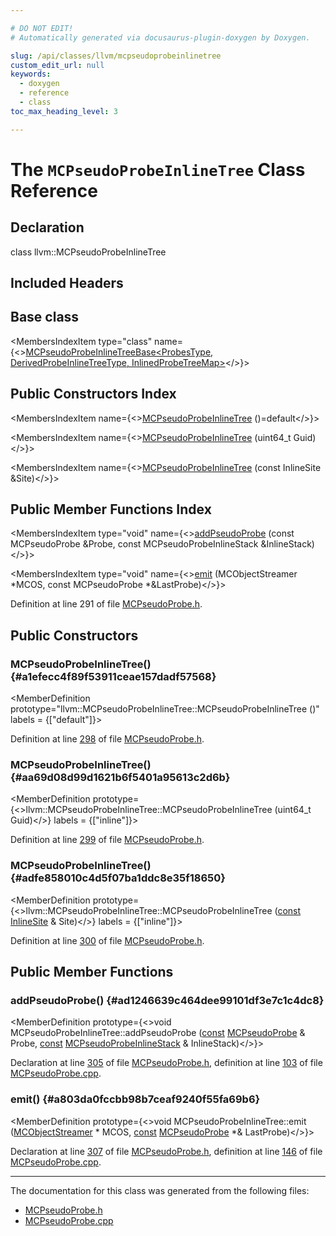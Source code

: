 ```yaml
---

# DO NOT EDIT!
# Automatically generated via docusaurus-plugin-doxygen by Doxygen.

slug: /api/classes/llvm/mcpseudoprobeinlinetree
custom_edit_url: null
keywords:
  - doxygen
  - reference
  - class
toc_max_heading_level: 3

---
```





# The `MCPseudoProbeInlineTree` Class Reference

<DoxygenPage pluginConfig={pluginConfig}>



## Declaration

<CodeBlock>class llvm::MCPseudoProbeInlineTree</CodeBlock>

## Included Headers

<IncludesList>
<IncludesListItem
  filePath="llvm/MC/MCPseudoProbe.h"
  permalink="/docs/api/files/include/include/llvm/include/llvm/mc/mcpseudoprobe-h"
  isLocal="true" />
</IncludesList>

## Base class

<MembersIndex>

<MembersIndexItem
  type="class"
  name={<><a href="/docs/api/classes/llvm/mcpseudoprobeinlinetreebase">MCPseudoProbeInlineTreeBase&lt;ProbesType, DerivedProbeInlineTreeType, InlinedProbeTreeMap&gt;</a></>}>
</MembersIndexItem>

</MembersIndex>

## Public Constructors Index

<MembersIndex>

<MembersIndexItem
  name={<><a href="#a1efecc4f89f53911ceae157dadf57568">MCPseudoProbeInlineTree</a> ()=default</>}>
</MembersIndexItem>

<MembersIndexItem
  name={<><a href="#aa69d08d99d1621b6f5401a95613c2d6b">MCPseudoProbeInlineTree</a> (uint64&#95;t Guid)</>}>
</MembersIndexItem>

<MembersIndexItem
  name={<><a href="#adfe858010c4d5f07ba1ddc8e35f18650">MCPseudoProbeInlineTree</a> (const InlineSite &amp;Site)</>}>
</MembersIndexItem>

</MembersIndex>

## Public Member Functions Index

<MembersIndex>

<MembersIndexItem
  type="void"
  name={<><a href="#ad1246639c464dee99101df3e7c1c4dc8">addPseudoProbe</a> (const MCPseudoProbe &amp;Probe, const MCPseudoProbeInlineStack &amp;InlineStack)</>}>
</MembersIndexItem>

<MembersIndexItem
  type="void"
  name={<><a href="#a803da0fccbb98b7ceaf9240f55fa69b6">emit</a> (MCObjectStreamer &#42;MCOS, const MCPseudoProbe &#42;&amp;LastProbe)</>}>
</MembersIndexItem>

</MembersIndex>


Definition at line 291 of file <a href="/docs/api/files/include/include/llvm/include/llvm/mc/mcpseudoprobe-h">MCPseudoProbe.h</a>.

<SectionDefinition>

## Public Constructors

### MCPseudoProbeInlineTree() {#a1efecc4f89f53911ceae157dadf57568}

<MemberDefinition
  prototype="llvm::MCPseudoProbeInlineTree::MCPseudoProbeInlineTree ()"
  labels = {["default"]}>

Definition at line <a href="/docs/api/files/include/include/llvm/include/llvm/mc/mcpseudoprobe-h/#l00298">298</a> of file <a href="/docs/api/files/include/include/llvm/include/llvm/mc/mcpseudoprobe-h">MCPseudoProbe.h</a>.
</MemberDefinition>

### MCPseudoProbeInlineTree() {#aa69d08d99d1621b6f5401a95613c2d6b}

<MemberDefinition
  prototype={<>llvm::MCPseudoProbeInlineTree::MCPseudoProbeInlineTree (uint64&#95;t Guid)</>}
  labels = {["inline"]}>

Definition at line <a href="/docs/api/files/include/include/llvm/include/llvm/mc/mcpseudoprobe-h/#l00299">299</a> of file <a href="/docs/api/files/include/include/llvm/include/llvm/mc/mcpseudoprobe-h">MCPseudoProbe.h</a>.
</MemberDefinition>

### MCPseudoProbeInlineTree() {#adfe858010c4d5f07ba1ddc8e35f18650}

<MemberDefinition
  prototype={<>llvm::MCPseudoProbeInlineTree::MCPseudoProbeInlineTree (<a href="/docs/api/files/lib/lib/target/lib/target/aarch64/aarch64promoteconstant-cpp/#a90f8350fecae261c25be85d38b451bff">const</a> <a href="/docs/api/namespaces/llvm/#a36a7723e76924ffbe94c9e7e040b4c9c">InlineSite</a> &amp; Site)</>}
  labels = {["inline"]}>

Definition at line <a href="/docs/api/files/include/include/llvm/include/llvm/mc/mcpseudoprobe-h/#l00300">300</a> of file <a href="/docs/api/files/include/include/llvm/include/llvm/mc/mcpseudoprobe-h">MCPseudoProbe.h</a>.
</MemberDefinition>

</SectionDefinition>

<SectionDefinition>

## Public Member Functions

### addPseudoProbe() {#ad1246639c464dee99101df3e7c1c4dc8}

<MemberDefinition
  prototype={<>void MCPseudoProbeInlineTree::addPseudoProbe (<a href="/docs/api/files/lib/lib/target/lib/target/aarch64/aarch64promoteconstant-cpp/#a90f8350fecae261c25be85d38b451bff">const</a> <a href="/docs/api/classes/llvm/mcpseudoprobe">MCPseudoProbe</a> &amp; Probe, <a href="/docs/api/files/lib/lib/target/lib/target/aarch64/aarch64promoteconstant-cpp/#a90f8350fecae261c25be85d38b451bff">const</a> <a href="/docs/api/namespaces/llvm/#a79515c0650a49e9a7ae8ed6e228b8816">MCPseudoProbeInlineStack</a> &amp; InlineStack)</>}>

Declaration at line <a href="/docs/api/files/include/include/llvm/include/llvm/mc/mcpseudoprobe-h/#l00305">305</a> of file <a href="/docs/api/files/include/include/llvm/include/llvm/mc/mcpseudoprobe-h">MCPseudoProbe.h</a>, definition at line <a href="/docs/api/files/lib/lib/mc/mcpseudoprobe-cpp/#l00103">103</a> of file <a href="/docs/api/files/lib/lib/mc/mcpseudoprobe-cpp">MCPseudoProbe.cpp</a>.
</MemberDefinition>

### emit() {#a803da0fccbb98b7ceaf9240f55fa69b6}

<MemberDefinition
  prototype={<>void MCPseudoProbeInlineTree::emit (<a href="/docs/api/classes/llvm/mcobjectstreamer">MCObjectStreamer</a> &#42; MCOS, <a href="/docs/api/files/lib/lib/target/lib/target/aarch64/aarch64promoteconstant-cpp/#a90f8350fecae261c25be85d38b451bff">const</a> <a href="/docs/api/classes/llvm/mcpseudoprobe">MCPseudoProbe</a> &#42;&amp; LastProbe)</>}>

Declaration at line <a href="/docs/api/files/include/include/llvm/include/llvm/mc/mcpseudoprobe-h/#l00307">307</a> of file <a href="/docs/api/files/include/include/llvm/include/llvm/mc/mcpseudoprobe-h">MCPseudoProbe.h</a>, definition at line <a href="/docs/api/files/lib/lib/mc/mcpseudoprobe-cpp/#l00146">146</a> of file <a href="/docs/api/files/lib/lib/mc/mcpseudoprobe-cpp">MCPseudoProbe.cpp</a>.
</MemberDefinition>

</SectionDefinition>

<hr/>

The documentation for this class was generated from the following files:

<ul>
<li><a href="/docs/api/files/include/include/llvm/include/llvm/mc/mcpseudoprobe-h">MCPseudoProbe.h</a></li>
<li><a href="/docs/api/files/lib/lib/mc/mcpseudoprobe-cpp">MCPseudoProbe.cpp</a></li>
</ul>

</DoxygenPage>

